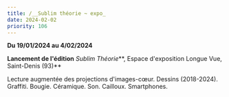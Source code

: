 ```yaml
---
title: /__Sublim théorie ~ expo_
date: 2024-02-02
priority: 106
---
```

**Du 19/01/2024 au 4/02/2024**

**Lancement de l'édition** *Sublim Théorie*\*\*, Espace d'exposition Longue Vue, Saint-Denis (93)\*\*

Lecture augmentée des projections d'images-cœur. Dessins (2018-2024). Graffiti. Bougie. Céramique. Son. Cailloux. Smartphones. 
